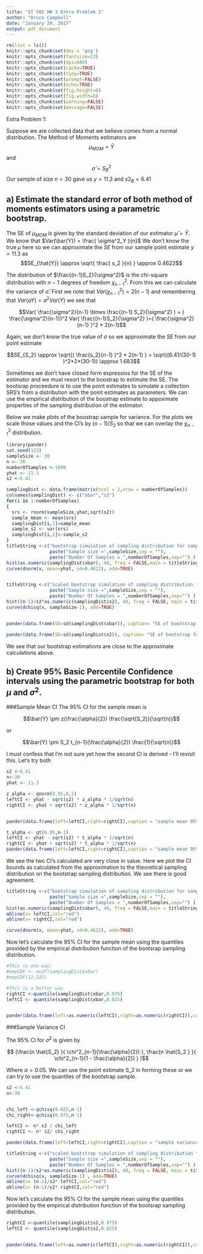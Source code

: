 ```yaml
---
title: "ST 502 HW 3 Extra Problem 1"
author: "Bruce Campbell"
date: "January 29, 2017"
output: pdf_document
---
```


```r
rm(list = ls())
knitr::opts_chunk$set(dev = 'png')
knitr::opts_chunk$set(fontsize=13)
knitr::opts_chunk$set(dpi=600)
knitr::opts_chunk$set(cache=TRUE)
knitr::opts_chunk$set(tidy=TRUE)
knitr::opts_chunk$set(prompt=FALSE)
knitr::opts_chunk$set(echo=TRUE)
knitr::opts_chunk$set(fig.height=6)
knitr::opts_chunk$set(fig.width=6)
knitr::opts_chunk$set(warning=FALSE)
knitr::opts_chunk$set(message=FALSE)
```
Extra Problem 1: 

Suppose we are collected data that we believe comes from a normal distribution. The Method of Moments estimators are
$$\mu_{MOM} = \bar{Y}$$
and
$$\hat{\sigma} = S^2_{B}$$
Our sample of size $n=30$ gave us $y = 11.3$ and $s2_B = 6.41$

## a) Estimate the standard error of both method of moments estimators using a parametric bootstrap.

The SE of $\mu_{MOM}$ is given by the standard deviation of our estimator $\hat{\mu} = \bar{Y}$.  We know that $Var(\bar{Y}) = \frac{ \sigma^2_Y }{n}$ We don't know the true $\mu$ here so we can approximate the $SE$ from our sample point estimate $y=11.3$ as 
$$SE_{\hat{Y}} \approx \sqrt{ \frac{ s_2 }{n} } \approx 0.4622$$

The distribution of $\frac{(n-1)S_2}{\sigma^2}$ is the chi-square distribution with $n-1$ degrees of freedom $\chi^2_{n - 1}$.
From this we can calculate the variance of $\hat{\sigma}$.  First we note that $Var(\chi^2_{n - 1})= 2(n - 1)$ and remembering that $Var(aY)=a^2Var(Y)$ we see that

$$Var( \frac{\sigma^2}{n-1} \times \frac{(n-1) S_2}{\sigma^2}  ) = ( \frac{\sigma^2}{n-1})^2 Var( \frac{(n-1)S_2}{\sigma^2} )=( \frac{\sigma^2}{n-1} )^2 * 2(n-1)$$

Again, we don't know the true value of $\sigma$ so we approximate the $SE$ from our point estimate


$$SE_{S_2} \approx \sqrt{( \frac{s_2}{n-1} )^2 * 2(n-1) } =  \sqrt((6.41/(30-1) )^2*2*(30-1)) \approx 1.683$$

Sometimes we don't have closed form expressios for the SE of the estimator and we must resort to the boostrap to estimate the SE.  The bootsrap proceedure is to use the point estimates to simulate a collection SRS's from a distribution with the point estimates as parameters.  We can use the empirical distribution of the boostrap  estimate to appoximate properties of the sampling distribution of the estimator. 

Below we make plots of the boostrap sample for variance.  For the plots we scale those values and the CI's by $(n-1)/S_2$ so that we can overlay the $\chi^2_{n-1}$ distribution.

```r
library(pander)
set.seed(123)
sampleSize <- 30
n <- 30
numberOfSamples <-1000
yhat <- 11.3
s2 <-6.41

samplingDist <- data.frame(matrix(ncol = 2,nrow = numberOfSamples))
colnames(samplingDist) <- c("xbar","s2")
for(i in 1:numberOfSamples)
{
  srs <- rnorm(sampleSize,yhat,sqrt(s2))
  sample_mean <- mean(srs)
  samplingDist[i,1]=sample_mean
  sample_s2 <- var(srs)
  samplingDist[i,2]<-sample_s2
}
titleString <-c("bootstrap simulation of sampling distribution for sample mean",
                paste("Sample size =",sampleSize,sep = ""),
                paste("Number Of Samples = ",numberOfSamples,sep="") )
hist(as.numeric(samplingDist$xbar), 40, freq = FALSE,main = titleString,cex.main=1)
curve(dnorm(x, mean=yhat, sd=0.4622), add=TRUE)


titleString <-c("scaled bootstrap simulation of sampling distribution for sample variance",
                paste("Sample size =",sampleSize,sep = ""),
                paste("Number Of Samples = ",numberOfSamples,sep="") )
hist((n-1)/s2*as.numeric(samplingDist$s2), 40, freq = FALSE, main = titleString,cex.main=1)
curve(dchisq(x, sampleSize-1), add=TRUE)


pander(data.frame(SE=sd(samplingDist$xbar)), caption= "SE of bootstrap for estimator of mean")

pander(data.frame(SE=sd(samplingDist$s2)), caption= "SE of bootstrap for estimator of variance")

```

We see that our bootstrap estimations are close to the approximate calculations above.

## b) Create 95% Basic Percentile Confidence intervals using the parametric bootstrap for both $\mu$ and $\sigma^2$.


###Sample Mean CI
The 95% CI for the sample mean is

$$\bar{Y} \pm z(\frac{\alpha}{2}) \frac{\sqrt(S_2)}{\sqrt(n)}$$

or 

$$\bar{Y} \pm S_2 t_{n-1}(\frac{\alpha}{2}) \frac{1}{\sqrt(n)}$$
 
I must confess that I'm not sure yet how the second CI is derived - I'll revisit this. 
Let's try both

```r
s2 <-6.41
n<-30 
yhat <- 11.3

z_alpha <- qnorm(0.95,0,1)
leftCI <- yhat - sqrt(s2) * z_alpha * 1/sqrt(n)
rightCI <- yhat + sqrt(s2) * z_alpha * 1/sqrt(n)


pander(data.frame(left=leftCI,right=rightCI),caption = "sample mean 95% CI - Approximated from theoretical sampling distribution")

t_alpha <- qt(0.95,n-1)
leftCI <- yhat - sqrt(s2) * t_alpha * 1/sqrt(n)
rightCI <- yhat + sqrt(s2) * t_alpha * 1/sqrt(n)
pander(data.frame(left=leftCI,right=rightCI),caption = "sample mean 95% CI -  Approximated from ML sampling distribution")


```

We see the two CI's calculated are very close in value.  Here we plot the CI bounds as calculated from the approximation to the theoretical sampling distribution on the bootstrap sampling distribution.  We see there is good agreement.  

```r

titleString <-c("bootstrap simulation of sampling distribution for sample mean",
                paste("Sample size =",sampleSize,sep = ""),
                paste("Number Of Samples = ",numberOfSamples,sep="") )
hist(as.numeric(samplingDist$xbar), 40, freq = FALSE,main = titleString,cex.main=1)
abline(v= leftCI,col="red")
abline(v= rightCI,col="red")

curve(dnorm(x, mean=yhat, sd=0.4622), add=TRUE)

```

Now let's calculate the 95% CI for the sample mean using the quantiles provided by the empirical distribution function of the bootsrap sampling distribution.


```r
#This is one way.
#empCDF <- ecdf(samplingDist$xbar)
#empCDF(12.222)

#This is a better way
rightCI <-quantile(samplingDist$xbar,0.975)
leftCI <- quantile(samplingDist$xbar,0.025)


pander(data.frame(left=as.numeric(leftCI),right=as.numeric(rightCI)),caption = "sample mean 95% CI from bootstrap quantiles")


```


###Sample Variance CI


The 95% CI for $\sigma^2$ is given by 

$$ (\frac{n \hat{S_2}  }{ \chi^2_{n-1}(\frac{\alpha}{2}) },  \frac{n \hat{S_2 }  }{ \chi^2_{n-1}(1 - \frac{\alpha}{2}) }   )$$

Where $\alpha = 0.05$.  We can use the point estimate S_2 in forming these or we can try to use the quantiles of the bootstrap sample.


```r
s2 <-6.41
n<-30 


chi_left <-qchisq(0.025,n-1)
chi_right<-qchisq(0.975,n-1)

leftCI <- n* s2 / chi_left
rightCI <- n* s2/ chi_right

pander(data.frame(left=leftCI,right=rightCI),caption = "sample variance 95% CI - Approximated from theoretical sampling distribution")

```

```r

titleString <-c("scaled bootstrap simulation of sampling distribution for sample variance",
                paste("Sample size =",sampleSize,sep = ""),
                paste("Number Of Samples = ",numberOfSamples,sep="") )
hist((n-1)/s2*as.numeric(samplingDist$s2), 40, freq = FALSE, main = titleString,cex.main=1)
curve(dchisq(x, sampleSize-1) , add=TRUE)
abline(v= (n-1)/s2* leftCI,col="red")
abline(v= (n-1)/s2* rightCI,col="red")

```

Now let's calculate the 95% CI for the sample mean using the quantiles provided by the empirical distribution function of the bootsrap sampling distribution.


```r
rightCI <-quantile(samplingDist$s2,0.975)
leftCI <- quantile(samplingDist$s2,0.025)


pander(data.frame(left=as.numeric(leftCI),right=as.numeric(rightCI)),caption = "sample variance 95% CI from bootstrap quantiles")


```




